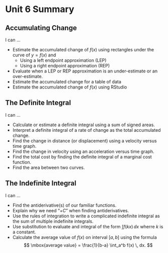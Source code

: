 # Unit 6 Summary


## Accumulating Change

I can ...

* Estimate the accumulated change of $f(x)$ using rectangles under the curve of $y=f(x)$ and
   * Using a left endpoint approximation (LEP)
   * Using a right endpoint approximation (REP)
* Evaluate when a LEP or REP approximation is an under-estimate or an over-estimate.
* Estimate the accumulated change for a table of data
* Estimate the accumulated change of $f(x)$ using RStudio   


## The Definite Integral

I can ...

* Calculate or estimate a definite integral using a sum of signed areas.
* Interpret a definite integral of a rate of change as the total accumulated change.
* Find the change in distance (or displacement) using a velocity versus time graph.
* Find the change in velocity using an acceleration versus time graph.
* Find the total cost by finding the definite integral of a marginal cost function.
* Find the area between two curves.

## The Indefinite Integral

I can ...

* Find the antiderivative(s) of our familiar functions.
* Explain why we need "$+ C$" when finding antiderivatives.
* Use the rules of integration to write a complicated indefinite integral as the sum of multiple indefinite integrals.
* Use substitution to evaluate and integral of the form $\int f(kx) \, dx$ wherre $k$ is a constant.
* Calculate the average value of $f(x)$ on interval $[a,b]$ using the formula
$$
\mbox{average value} = \frac{1}{b-a} \int_a^b f(x) \, dx.
$$
